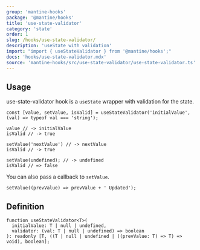 ```yaml
---
group: 'mantine-hooks'
package: '@mantine/hooks'
title: 'use-state-validator'
category: 'state'
order: 1
slug: /hooks/use-state-validator/
description: 'useState with validation'
import: "import { useStateValidator } from '@mantine/hooks';"
docs: 'hooks/use-state-validator.mdx'
source: 'mantine-hooks/src/use-state-validator/use-state-validator.ts'
---
```


## Usage

use-state-validator hook is a `useState` wrapper with validation for the state.

```tsx
const [value, setValue, isValid] = useStateValidator('initialValue', (val) => typeof val === 'string');

value // -> initialValue
isValid // -> true

setValue('nextValue') // -> nextValue
isValid // -> true

setValue(undefined); // -> undefined
isValid // => false
```

You can also pass a callback to `setValue`.

```tsx
setValue((prevValue) => prevValue + ' Updated');
```

## Definition

```tsx
function useStateValidator<T>(
  initialValue: T | null | undefined,
  validator: (val: T | null | undefined) => boolean
): readonly [T, ((T | null | undefined | ((prevValue: T) => T) => void), boolean];

```
